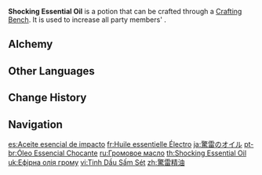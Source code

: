 {{Food Infobox
|id              = 111017
|image           = Item_Shocking Essential Oil.png
|type            = Essential Oils
|description     = Grants greater affinity for Electro, boosting {{Color|Electro DMG}}. It induces a tingling sensation on the skin and renders the user better able to better channel Electro energy - but comes with a risk of causing an electrical fire that would definitely ruin your perfect hair.
|quality         = 3
|effectType      = Electro DMG Up
|effect          = Increases all party members' {{Color|Electro DMG}} by 25% for 300s.
|eff_att1        = Electro DMG Bonus
|source1         = [[Alchemy]]
}}
'''Shocking Essential Oil''' is a potion that can be crafted through a [[Crafting Bench]]. It is used to increase all party members' {{Color|Electro DMG}}.

==Alchemy==
{{Recipe
|type = Crafting
|Frog (Material) = 1
|Electro Crystal = 1
|Mora = 100
|sort = Frog (Material);Electro Crystal;Mora
}}

==Other Languages==
{{Other Languages
|en      = Shocking Essential Oil
|zhs     = 惊雷精油
|zhs_rm  = Jīng Léi Jīngyóu
|zht     = 驚雷精油
|zht_rm  = Jīng Léi Jīngyóu
|zh_tl   = Thunder-Shocking Essential Oil
|ja      = 驚雷のオイル
|ja_rm   = Kyourai no Oiru
|ja_tl   = Shocking Thunder Oil
|ko      = 천둥의 오일
|ko_rm   = Cheondung-ui O'il
|ko_tl   = Thunder Oil
|es      = Aceite esencial de impacto
|es_tl   = Impact Essential Oil
|fr      = Huile essentielle Électro
|fr_tl   = Electro Essential Oil
|ru      = Громовое масло
|ru_tl   = Thunder Oil
|th      = Thunderclap Essential Oil
|vi      = Tinh Dầu Sấm Sét
|vi_tl   = 
|de      = Donneröl
|de_tl   = Thunder Oil
|id      = Shocking Essential Oil
|pt      = Óleo Essencial Chocante
|pt_tl   = Shocking Essential Oil
|tr      = Yıldırım Özütü
|tr_tl   = 
|it      = Olio essenziale folgorante
|it_tl   = 
}}

==Change History==
{{Change History|1.0}}

==Navigation==
{{Food Navbox|type=Potions}}

[[es:Aceite esencial de impacto]]
[[fr:Huile essentielle Électro]]
[[ja:驚雷のオイル]]
[[pt-br:Óleo Essencial Chocante]]
[[ru:Громовое масло]]
[[th:Shocking Essential Oil]]
[[uk:Ефірна олія грому]]
[[vi:Tinh Dầu Sấm Sét]]
[[zh:驚雷精油]]